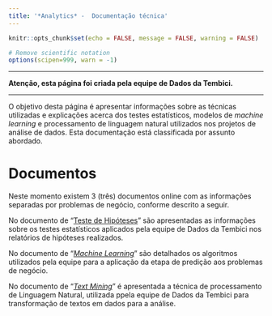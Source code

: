 ```yaml
---
title: '*Analytics* -  Documentação técnica'
---
```



```r
knitr::opts_chunk$set(echo = FALSE, message = FALSE, warning = FALSE)

# Remove scientific notation
options(scipen=999, warn = -1)
```

___

**Atenção, esta página foi criada pela equipe de Dados da Tembici.**

___

O objetivo desta página é apresentar informações sobre as técnicas utilizadas e explicações acerca dos testes estatísticos, modelos de *machine learning* e processamento de linguagem natural utilizados nos projetos de análise de dados. Esta documentação está classificada por assunto abordado.

# Documentos 

Neste momento existem 3 (três) documentos online com as informações separadas por problemas de negócio, conforme descrito a seguir.


No documento de "<a href="https://tembici.github.io/data_apendice/public/hipoteses.html" target="_blank">Teste de Hipóteses</a>" são apresentadas as informações sobre os testes estatísticos aplicados pela equipe de Dados da Tembici nos relatórios de hipóteses realizados. 

No documento de "<a href="https://tembici.github.io/data_apendice/public/ml.html" target="_blank">*Machine Learning*</a>" são detalhados os algoritmos utilizados pela equipe para a aplicação da etapa de predição aos problemas de negócio. 

No documento de "<a href="https://tembici.github.io/data_apendice/public/text_mining.html" target="_blank">*Text Mining*</a>" é apresentada a técnica de processamento de Linguagem Natural, utilizada ppela equipe de Dados da Tembici para transformação de textos em dados para a análise. 